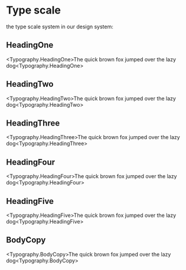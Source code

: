 
# Type scale

the type scale system in our design system:

## HeadingOne
<Typography.HeadingOne>The quick brown fox jumped over the lazy dog<Typography.HeadingOne>

## HeadingTwo
<Typography.HeadingTwo>The quick brown fox jumped over the lazy dog<Typography.HeadingTwo>

## HeadingThree
<Typography.HeadingThree>The quick brown fox jumped over the lazy dog<Typography.HeadingThree>

## HeadingFour
<Typography.HeadingFour>The quick brown fox jumped over the lazy dog<Typography.HeadingFour>

## HeadingFive
<Typography.HeadingFive>The quick brown fox jumped over the lazy dog<Typography.HeadingFive>

## BodyCopy
<Typography.BodyCopy>The quick brown fox jumped over the lazy dog<Typography.BodyCopy>
